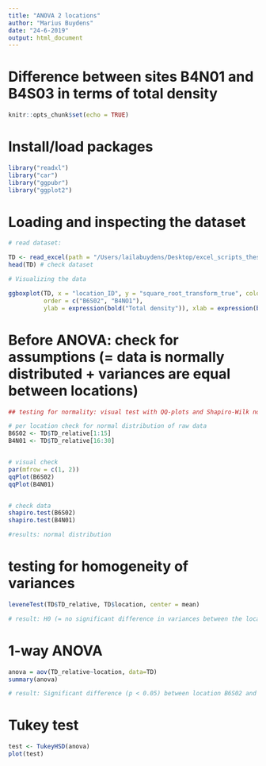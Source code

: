 ```yaml
---
title: "ANOVA 2 locations"
author: "Marius Buydens"
date: "24-6-2019"
output: html_document
---
```


# Difference between sites B4N01 and B4S03 in terms of total density

```r
knitr::opts_chunk$set(echo = TRUE)
```

# Install/load packages
```r
library("readxl")
library("car")
library("ggpubr")
library("ggplot2")
```

# Loading and inspecting the dataset

```r
# read dataset:

TD <- read_excel(path = "/Users/lailabuydens/Desktop/excel_scripts_thesis/Nodule_crevice.xlsx", sheet = "2_LOC", col_names = TRUE, col_types = NULL, na = "", skip = 0)
head(TD) # check dataset
```

```r
# Visualizing the data

ggboxplot(TD, x = "location_ID", y = "square_root_transform_true", color = "location", palette = c("#FF8000", "#B40431"),
          order = c("B6S02", "B4NO1"),
          ylab = expression(bold("Total density")), xlab = expression(bold("Location")))

```


# Before ANOVA: check for assumptions (= data is normally distributed + variances are equal between locations)

```r

## testing for normality: visual test with QQ-plots and Shapiro-Wilk normality test PER LOCATION (H0: normal distribution => p<0.05: reject hypothesis => no normal distribution)

# per location check for normal distribution of raw data
B6S02 <- TD$TD_relative[1:15]
B4N01 <- TD$TD_relative[16:30]


# visual check
par(mfrow = c(1, 2))
qqPlot(B6S02)
qqPlot(B4N01)


# check data
shapiro.test(B6S02)
shapiro.test(B4N01)

#results: normal distribution

```


# testing for homogeneity of variances
```r

leveneTest(TD$TD_relative, TD$location, center = mean) 

# result: H0 (= no significant difference in variances between the locations) is not rejected => variances are homogeneous => assumption is met 
```


# 1-way ANOVA
```r
anova = aov(TD_relative~location, data=TD)
summary(anova)

# result: Significant difference (p < 0.05) between location B6S02 and B4N01
```


# Tukey test
```r
test <- TukeyHSD(anova)
plot(test)
```